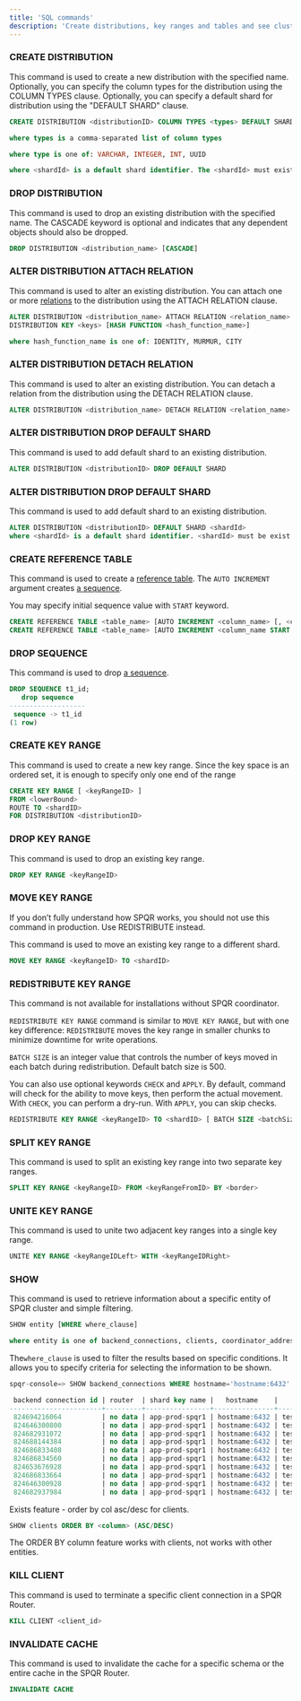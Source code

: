 ```yaml
---
title: 'SQL commands'
description: 'Create distributions, key ranges and tables and see cluster info'
---
```


### CREATE DISTRIBUTION

This command is used to create a new distribution with the specified name. Optionally, you can specify the column types for the distribution using the COLUMN TYPES clause. Optionally, you can specify a default shard for distribution using the "DEFAULT SHARD" clause.

```sql
CREATE DISTRIBUTION <distributionID> COLUMN TYPES <types> DEFAULT SHARD <shardId>

where types is a comma-separated list of column types

where type is one of: VARCHAR, INTEGER, INT, UUID

where <shardId> is a default shard identifier. The <shardId> must exist.
```

### DROP DISTRIBUTION

This command is used to drop an existing distribution with the specified name. The CASCADE keyword is optional and indicates that any dependent objects should also be dropped.

```sql
DROP DISTRIBUTION <distribution_name> [CASCADE]
```

### ALTER DISTRIBUTION ATTACH RELATION

This command is used to alter an existing distribution. You can attach one or more [relations](/sharding/sharded_tables) to the distribution using the ATTACH RELATION clause.

```sql
ALTER DISTRIBUTION <distribution_name> ATTACH RELATION <relation_name> [, <relation_name> ...] 
DISTRIBUTION KEY <keys> [HASH FUNCTION <hash_function_name>]

where hash_function_name is one of: IDENTITY, MURMUR, CITY
```

### ALTER DISTRIBUTION DETACH RELATION

This command is used to alter an existing distribution. You can detach a relation from the distribution using the DETACH RELATION clause.

```sql
ALTER DISTRIBUTION <distribution_name> DETACH RELATION <relation_name>
```

### ALTER DISTRIBUTION DROP DEFAULT SHARD
This command is used to add default shard to an existing distribution.

```sql
ALTER DISTRIBUTION <distributionID> DROP DEFAULT SHARD
```

### ALTER DISTRIBUTION DROP DEFAULT SHARD
This command is used to add default shard to an existing distribution.

```sql
ALTER DISTRIBUTION <distributionID> DEFAULT SHARD <shardId>
where <shardId> is a default shard identifier. <shardId> must be exist 
```

### CREATE REFERENCE TABLE

This command is used to create a [reference table](/sharding/reference_tables). The `AUTO INCREMENT` argument creates [a sequence](/sharding/reference_tables#sequences).

<Note>You may specify initial sequence value with `START` keyword.</Note>

```sql
CREATE REFERENCE TABLE <table_name> [AUTO INCREMENT <column_name> [, <column_name> ...] >]
CREATE REFERENCE TABLE <table_name> [AUTO INCREMENT <column_name START start_value> [, <column_name START start_value> ...] >]
```

### DROP SEQUENCE

This command is used to drop [a sequence](/sharding/reference_tables#sequences).

```sql
DROP SEQUENCE t1_id;
   drop sequence   
-------------------
 sequence -> t1_id
(1 row)
```

### CREATE KEY RANGE

This command is used to create a new key range. Since the key space is an ordered set, it is enough to specify only one end of the range

```sql
CREATE KEY RANGE [ <keyRangeID> ]
FROM <lowerBound>
ROUTE TO <shardID> 
FOR DISTRIBUTION <distributionID>
```

### DROP KEY RANGE

This command is used to drop an existing key range.

```sql
DROP KEY RANGE <keyRangeID>
```

### MOVE KEY RANGE

<Warning>If you don’t fully understand how SPQR works, you should not use this command in production. Use REDISTRIBUTE instead. </Warning>

This command is used to move an existing key range to a different shard.

```sql
MOVE KEY RANGE <keyRangeID> TO <shardID>
```

### REDISTRIBUTE KEY RANGE

<Warning>This command is not available for installations without SPQR coordinator.</Warning>

`REDISTRIBUTE KEY RANGE` command is similar to `MOVE KEY RANGE`, but with one key difference: `REDISTRIBUTE` moves the key range in smaller chunks to minimize downtime for write operations.

`BATCH SIZE` is an integer value that controls the number of keys moved in each batch during redistribution. Default batch size is 500.

You can also use optional keywords `CHECK` and `APPLY`. By default, command will check for the ability to move keys, then perform the actual movement. With `CHECK`, you can perform a dry-run.
With `APPLY`, you can skip checks.

```sql
REDISTRIBUTE KEY RANGE <keyRangeID> TO <shardID> [ BATCH SIZE <batchSize> ] [ CHECK | APPLY ];
```

### SPLIT KEY RANGE

This command is used to split an existing key range into two separate key ranges.

```sql
SPLIT KEY RANGE <keyRangeID> FROM <keyRangeFromID> BY <border>
```

### UNITE KEY RANGE

This command is used to unite two adjacent key ranges into a single key range.

```sql
UNITE KEY RANGE <keyRangeIDLeft> WITH <keyRangeIDRight>
```

### SHOW

This command is used to retrieve information about a specific entity of SPQR cluster and simple filtering.

```sql
SHOW entity [WHERE where_clause]

where entity is one of backend_connections, clients, coordinator_address, databases, distributions, hosts, instance, is_read_only, key_ranges, move_stats, pools, prepared_statements, reference_relations, relations, routers, sequences, sharding_rules, shards, status, task_group, time_quantiles, tsa_cache, users, version:
```

The`where_clause` is used to filter the results based on specific conditions. It allows you to specify criteria for selecting the information to be shown.

```sql
spqr-console=> SHOW backend_connections WHERE hostname='hostname:6432'

 backend connection id | router  | shard key name |   hostname    |     user     | dbname | sync | tx_served | tx status
-----------------------+---------+----------------+---------------+--------------+--------+------+-----------+-----------
 824694216064          | no data | app-prod-spqr1 | hostname:6432 | test_app_app | testdb | 0    | 10102     | IDLE
 824646300800          | no data | app-prod-spqr1 | hostname:6432 | test_app_app | testdb | 0    | 7508      | IDLE
 824682931072          | no data | app-prod-spqr1 | hostname:6432 | test_app_app | testdb | 0    | 16623     | IDLE
 824688144384          | no data | app-prod-spqr1 | hostname:6432 | test_app_app | testdb | 0    | 10112     | IDLE
 824686833408          | no data | app-prod-spqr1 | hostname:6432 | test_app_app | testdb | 0    | 21080     | IDLE
 824686834560          | no data | app-prod-spqr1 | hostname:6432 | test_app_app | testdb | 0    | 21069     | IDLE
 824653676928          | no data | app-prod-spqr1 | hostname:6432 | test_app_app | testdb | 0    | 34227     | IDLE
 824686833664          | no data | app-prod-spqr1 | hostname:6432 | test_app_app | testdb | 0    | 21060     | IDLE
 824646300928          | no data | app-prod-spqr1 | hostname:6432 | test_app_app | testdb | 0    | 8003      | IDLE
 824682937984          | no data | app-prod-spqr1 | hostname:6432 | test_app_app | testdb | 0    | 7622      | IDLE
```

Exists feature - order by col asc/desc for clients.

```sql
SHOW clients ORDER BY <column> (ASC/DESC)
```

The ORDER BY column feature works with clients, not works with other entities.

### KILL CLIENT

This command is used to terminate a specific client connection in a SPQR Router.

```sql
KILL CLIENT <client_id>
```
### INVALIDATE CACHE

This command is used to invalidate the cache for a specific schema or the entire cache in the SPQR Router.

```sql
INVALIDATE CACHE
```
